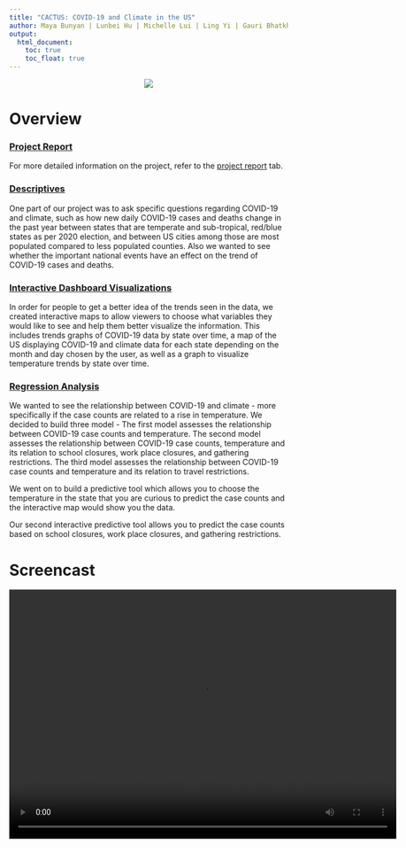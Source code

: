 ```yaml
---
title: "CACTUS: COVID-19 and Climate in the US"
author: Maya Bunyan | Lunbei Hu | Michelle Lui | Ling Yi | Gauri Bhatkhande | Pallavi Krishnamurthy
output: 
  html_document:
    toc: true
    toc_float: true
---
```

<style type="text/css">
h2.author{
  font-size: 10px;
}
</style>

<space>
      
<center>

<img src="images/cactus.jpg">

</center>

# Overview

### [Project Report](project_report.html)

For more detailed information on the project, refer to the [project report](project_report.html) tab.

### [Descriptives](descriptive_plotly.html)

One part of our project was to ask specific questions regarding COVID-19 and climate, such as how new daily COVID-19 cases and deaths change in the past year between states that are temperate and sub-tropical, red/blue states as per 2020 election, and between US cities among those are most populated compared to less populated counties. Also we wanted to see whether the important national events have an effect on the trend of COVID-19 cases and deaths.

### [Interactive Dashboard Visualizations](create_shiny.html)

In order for people to get a better idea of the trends seen in the data, we created interactive maps to allow viewers to choose what variables they would like to see and help them better visualize the information. This includes trends graphs of COVID-19 data by state over time, a map of the US displaying COVID-19 and climate data for each state depending on the month and day chosen by the user, as well as a graph to visualize temperature trends by state over time.

### [Regression Analysis](regression_analysis.html)

We wanted to see the relationship between COVID-19 and climate - more specifically if the case counts are related to a rise in temperature. We decided to build three model - 
The first model assesses the relationship between COVID-19 case counts and temperature. 
The second model assesses the relationship between COVID-19 case counts, temperature and its relation to school closures, work place closures, and gathering restrictions. 
The third model assesses the relationship between COVID-19 case counts and temperature and its relation to travel restrictions. 

We went on to build a predictive tool which allows you to choose the temperature in the state that you are curious to predict the case counts and the interactive map would show you the data. 

Our second interactive predictive tool allows you to predict the case counts based on school closures, work place closures, and gathering restrictions. 

# Screencast

<video width="700" height="450" controls>
<source src="./images/DSfinal_screencast.mp4" type="video/mp4">
</video>

